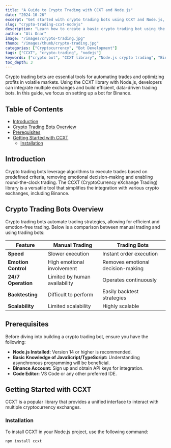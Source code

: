 ```yaml
---
title: "A Guide to Crypto Trading with CCXT and Node.js"
date: "2024-10-26"
excerpt: "Get started with crypto trading bots using CCXT and Node.js, focusing on Binance integration."
slug: "crypto-trading-ccxt-nodejs"
description: "Learn how to create a basic crypto trading bot using the CCXT library in Node.js, with insights on Binance exchange integration and trading strategies."
author: "Ali Onar"
image: "/images/crypto-trading.jpg"
thumb: "/images/thumb/crypto-trading.jpg"
categories: ["Cryptocurrency", "Bot Development"]
tags: ["CCXT", "crypto-trading", "nodejs"]
keywords: ["crypto bot", "CCXT library", "Node.js crypto trading", "Binance integration"]
toc_depth: 3
---
```


Crypto trading bots are essential tools for automating trades and optimizing profits in volatile markets. Using the CCXT library with Node.js, developers can integrate multiple exchanges and build efficient, data-driven trading bots. In this guide, we focus on setting up a bot for Binance.

## Table of Contents

- [Introduction](#introduction)
- [Crypto Trading Bots Overview](#crypto-trading-bots-overview)
- [Prerequisites](#prerequisites)
- [Getting Started with CCXT](#getting-started-with-ccxt)
  - [Installation](#installation)

## Introduction

Crypto trading bots leverage algorithms to execute trades based on predefined criteria, removing emotional decision-making and enabling round-the-clock trading. The CCXT (CryptoCurrency eXchange Trading) library is a versatile tool that simplifies the integration with various crypto exchanges, including Binance.

## Crypto Trading Bots Overview

Crypto trading bots automate trading strategies, allowing for efficient and emotion-free trading. Below is a comparison between manual trading and using trading bots:

| Feature              | Manual Trading                | Trading Bots                   |
|----------------------|-------------------------------|--------------------------------|
| **Speed**            | Slower execution              | Instant order execution        |
| **Emotion Control**  | High emotional involvement    | Removes emotional decision-making |
| **24/7 Operation**   | Limited by human availability | Operates continuously          |
| **Backtesting**      | Difficult to perform           | Easily backtest strategies      |
| **Scalability**      | Limited scalability            | Highly scalable                 |

## Prerequisites

Before diving into building a crypto trading bot, ensure you have the following:

- **Node.js Installed:** Version 14 or higher is recommended.
- **Basic Knowledge of JavaScript/TypeScript:** Understanding asynchronous programming will be beneficial.
- **Binance Account:** Sign up and obtain API keys for integration.
- **Code Editor:** VS Code or any other preferred IDE.

## Getting Started with CCXT

CCXT is a popular library that provides a unified interface to interact with multiple cryptocurrency exchanges.

### Installation

To install CCXT in your Node.js project, use the following command:

```bash
npm install ccxt
```